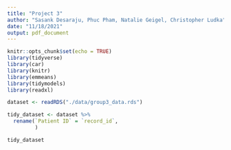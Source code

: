 ```yaml
---
title: "Project 3"
author: "Sasank Desaraju, Phuc Pham, Natalie Geigel, Christopher Ludka"
date: "11/18/2021"
output: pdf_document
---
```


```r
knitr::opts_chunk$set(echo = TRUE)
library(tidyverse)
library(car)
library(knitr)
library(emmeans)
library(tidymodels)
library(readxl)
```

```r
dataset <- readRDS("./data/group3_data.rds")

tidy_dataset <- dataset %>%
  rename(`Patient ID` = `record_id`,
         )

tidy_dataset
```